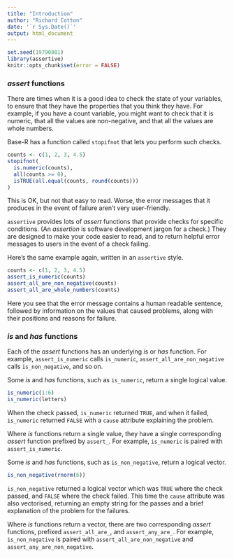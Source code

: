 ```yaml
---
title: "Introduction"
author: "Richard Cotton"
date: '`r Sys.Date()`'
output: html_document
---
```


<!--
%\VignetteEngine{knitr::rmarkdown}
%\VignetteIndexEntry{Introduction}
-->

```r
set.seed(19790801)
library(assertive)
knitr::opts_chunk$set(error = FALSE)
```

### *assert* functions

There are times when it is a good idea to check the state of your variables, to
ensure that they have the properties that you think they have.  For example,
if you have a count variable, you might want to check that it is numeric, that
all the values are non-negative, and that all the values are whole numbers.

Base-R has a function called `stopifnot` that lets you perform such checks.

```r
counts <- c(1, 2, 3, 4.5)
stopifnot(
  is.numeric(counts),
  all(counts >= 0),
  isTRUE(all.equal(counts, round(counts)))
)
```

This is OK, but not that easy to read.  Worse, the error messages that it 
produces in the event of failure aren't very user-friendly.

`assertive` provides lots of *assert* functions that provide checks
for specific conditions.  (An *assertion* is software development jargon for a 
check.)  They are designed to make your code easier to read, and to return 
helpful error messages to users in the event of a check failing.

Here's the same example again, written in an `assertive` style.

```r
counts <- c(1, 2, 3, 4.5)
assert_is_numeric(counts)
assert_all_are_non_negative(counts)
assert_all_are_whole_numbers(counts)
```

Here you see that the error message contains a human readable sentence, followed
by information on the values that caused problems, along with their positions
and reasons for failure.

### *is* and *has* functions

Each of the *assert* functions has an underlying *is* or *has* function.  For
example, `assert_is_numeric` calls `is_numeric`, `assert_all_are_non_negative`
calls `is_non_negative`, and so on.

Some *is* and *has* functions, such as `is_numeric`, return a single logical 
value.

```r
is_numeric(1:6)
is_numeric(letters)
```

When the check passed, `is_numeric` returned `TRUE`, and when it failed, 
`is_numeric` returned `FALSE` with a `cause` attribute explaining the problem.

Where *is* functions return a single value, they have a single corresponding 
*assert* function prefixed by `assert_`.  For example, `is_numeric` is paired 
with `assert_is_numeric`.

Some *is* and *has* functions, such as `is_non_negative`, return a logical 
vector.

```r
is_non_negative(rnorm(6))
```

`is_non_negative` returned a logical vector which was `TRUE` where the check
passed, and `FALSE` where the check failed.  This time the `cause` attribute
was also vectorised, returning an empty string for the passes and a brief
explanation of the problem for the failures.

Where *is* functions return a vector, there are two corresponding *assert* 
functions, prefixed `assert_all_are_`, and `assert_any_are_`.  For example,
`is_non_negative` is paired with `assert_all_are_non_negative` and 
`assert_any_are_non_negative`.
